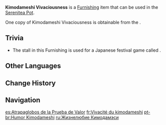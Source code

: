 {{Furnishing Infobox
|title          = Kimodame&shy;shi Vivacious&shy;ness
|id             = 370519
|image          = Item Kimodameshi Vivaciousness.png
|category       = Building
|subcategory    = Free Booth
|quality        = 4
|adeptal_energy = 90
|load           = 645
|reduced_load   = 645
|description    = This exquisite and unique stall is positioned near the Test of Courage run by the [[Yashiro Commission]]. It is said that under the management of an experienced shopkeeper, one can partake in an improved version of a traditional game. A variety of colorful balloons will be left to float across shallow waters, each containing a small reward within. Whoever can use the thin paper nets in the water to collect the balloon can claim the prizes they bear.<br>It takes a special kind of skill to draw in heavier objects without causing the paper netting to tear, so while those possessing the needed dexterous mastery might get rewards, newcomers will often find themselves empty-handed. Of course, no one should be overly disappointed about this, for this is just a small leisurely game before the grandness of the festival. Should you fail this time, you can always come again. Besides, not a single game amongst the roaring festivities is one to be missed!
|mention        = Yashiro Commission
|source1        = [[The Currents of Life]]
|event          = Akitsu Kimodameshi
}}
'''Kimodameshi Vivaciousness''' is a [[Furnishing]] item that can be used in the [[Serenitea Pot]].

One copy of Kimodameshi Vivaciousness is obtainable from the {{Quest|The Currents of Life}}.

==Trivia==
* The stall in this Furnishing is used for a Japanese festival game called {{w|Water balloon#Yo-yo balloon|Yo-yo Tsuri}}.

==Other Languages==
{{Other Languages
|en      = Kimodameshi Vivaciousness
|zhs     = 「试胆会的高彩谐趣」
|zhs_rm  = "Shìdǎn-huì de Gāocǎi Xiéqù"
|zht     = 「試膽會的高彩諧趣」
|zht_rm  = "Shìdǎn-huì de Gāocǎi Xiéqù"
|zh_tl   = 
|ja      = 「肝試し大会のハイライト」
|ja_rm   = "Kimodameshi Taikai no Hairaito"
|ja_tl   = 
|ko      = 「알록달록한 담력 시험의 재미」
|ko_rm   = "Allokttalllokan Damnyeok Siheom-ui Jaemi"
|ko_tl   = "Colorful Fun of Courage Examination"
|es      = Atrapaglobos de la Prueba de Valor
|es_tl   = Balloon Catcher of the Test of Courage
|fr      = Vivacité du kimodameshi
|fr_tl   = Kimodameshi Vivacity
|ru      = Жизнелюбие Кимодамэси
|ru_tl   = Kimodameshi Love of Life
|th      = "ความสนุกสุดเหวี่ยงของงานประชันความกล้า"
|th_rm   = 
|th_tl   = 
|vi      = Đại Hội Dũng Cảm Náo Nhiệt
|vi_tl   = 
|de      = „Lebhaftigkeit von Kimodameshi“
|de_tl   = "Kimodameshi's Vivaciousness"
|id      = Keceriaan Kimodameshi
|id_tl   = Joy of Kimodameshi
|pt      = Humor Kimodameshi
|pt_tl   = 
|tr      = Kimodameshi Canlılığı
|tr_tl   = 
|it      = Vivacità della Kimodameshi
|it_tl   = Vivaciousness of the Kimodameshi
}}

==Change History==
{{Change History|3.3}}

==Navigation==
{{Furnishing Navbox|exterior}}

[[es:Atrapaglobos de la Prueba de Valor]]
[[fr:Vivacité du kimodameshi]]
[[pt-br:Humor Kimodameshi]]
[[ru:Жизнелюбие Кимодамэси]]